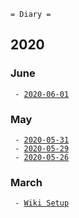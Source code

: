  = Diary =
== 2020 ==

=== June ===
  - [[2020-06-01]]

=== May ===
  - [[2020-05-31]]
  - [[2020-05-29]]
  - [[2020-05-26]]

=== March ===
  - [[2020-03-25|Wiki Setup]]
